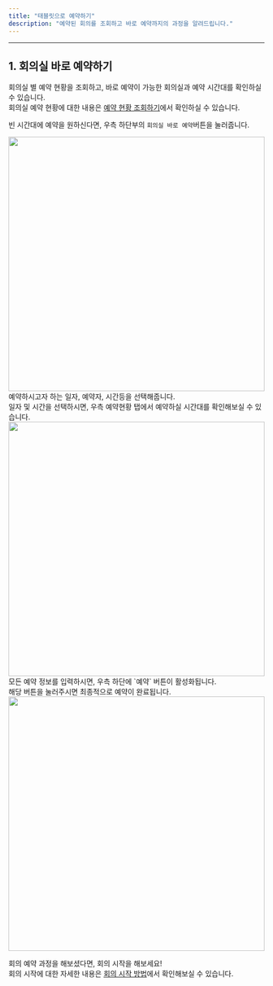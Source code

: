 ```yaml
---
title: "태블릿으로 예약하기"
description: "예약된 회의를 조회하고 바로 예약까지의 과정을 알려드립니다."
---
```


---

## 1. 회의실 바로 예약하기

회의실 별 예약 현황을 조회하고, 바로 예약이 가능한 회의실과 예약 시간대를 확인하실 수 있습니다.<br/>
회의실 예약 현황에 대한 내용은 [예약 현황 조회하기](https://mile.mintlify/tablet/show)에서 확인하실 수 있습니다.

빈 시간대에 예약을 원하신다면, 우측 하단부의 `회의실 바로 예약`버튼을 눌러줍니다.

<Frame>
  <img src="/images/tablet/book/tablet/img1.png" width="100%" height="500" />
</Frame>
<br />
예약하시고자 하는 일자, 예약자, 시간등을 선택해줍니다. <br />
일자 및 시간을 선택하시면, 우측 예약현황 탭에서 예약하실 시간대를 확인해보실 수 있습니다.
<Frame>
  <img src="/images/tablet/book/tablet/img2.png" width="100%" height="500" />
</Frame>

<br />
모든 예약 정보를 입력하시면, 우측 하단에 `예약` 버튼이 활성화됩니다. <br />
해당 버튼을 눌러주시면 최종적으로 예약이 완료됩니다.
<Frame>
  <img src="/images/tablet/book/tablet/img3.png" width="100%" height="500" />
</Frame>

<br />

회의 예약 과정을 해보셨다면, 회의 시작을 해보세요!<br />
회의 시작에 대한 자세한 내용은 [회의 시작 방법](https://mile.mintlify.app/tablet/setting/noshow)에서 확인해보실 수 있습니다.
